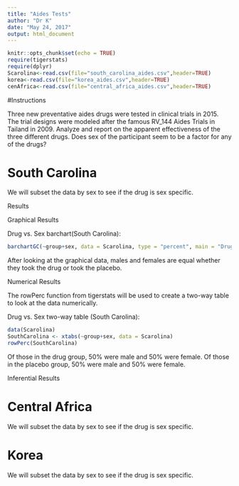 ```yaml
---
title: "Aides Tests"
author: "Dr K"
date: "May 24, 2017"
output: html_document
---
```


```r
knitr::opts_chunk$set(echo = TRUE)
require(tigerstats)
require(dplyr)
Scarolina<-read.csv(file="south_carolina_aides.csv",header=TRUE)
korea<-read.csv(file="korea_aides.csv",header=TRUE)
cenAfrica<-read.csv(file="central_africa_aides.csv",header=TRUE)
```

#Instructions

Three new preventative aides drugs were tested in clinical trials in 2015. The trial designs were modeled after the famous RV_144 Aides Trials in Tailand in 2009.  Analyze and report on the apparent effectiveness of the three different drugs. Does sex of the participant seem to be a factor for any of the drugs?


# South Carolina

We will subset the data by sex to see if the drug is sex specific.

Results

Graphical Results 

Drug vs. Sex barchart(South Carolina): 

```r
barchartGC(~group+sex, data = Scarolina, type = "percent", main = "Drug vs. Sex (Scarolina)")
```

After looking at the graphical data, males and females are equal whether they took the drug or took the placebo. 

Numerical Results

The rowPerc function from tigerstats will be used to create a two-way table to look at the data numerically.

Drug vs. Sex two-way table (South Carolina):

```r
data(Scarolina)
SouthCarolina <- xtabs(~group+sex, data = Scarolina)
rowPerc(SouthCarolina)
```

Of those in the drug group, 50% were male and 50% were female.
Of those in the placebo group, 50% were male and 50% were female. 

Inferential Results 



# Central Africa

We will subset the data by sex to see if the drug is sex specific.



# Korea

We will subset the data by sex to see if the drug is sex specific.






